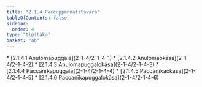 ```yaml
---
title: "2.1.4 Paccuppannātītavāra"
tableOfContents: false
sidebar:
  order: 4
type: "tipitaka"
basket: "ab"
---
```



<DynamicBreadcrumb />



<TableOfContents>
* [2.1.4.1 Anulomapuggala](2-1-4/2-1-4-1)
* [2.1.4.2 Anulomaokāsa](2-1-4/2-1-4-2)
* [2.1.4.3 Anulomapuggalokāsa](2-1-4/2-1-4-3)
* [2.1.4.4 Paccanīkapuggala](2-1-4/2-1-4-4)
* [2.1.4.5 Paccanīkaokāsa](2-1-4/2-1-4-5)
* [2.1.4.6 Paccanīkapuggalokāsa](2-1-4/2-1-4-6)
</TableOfContents>